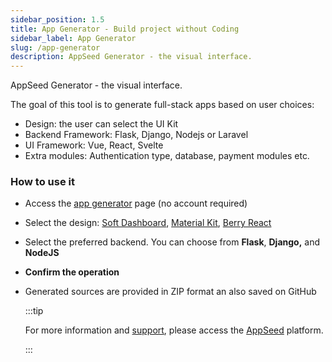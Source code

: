 ```yaml
---
sidebar_position: 1.5
title: App Generator - Build project without Coding
sidebar_label: App Generator
slug: /app-generator
description: AppSeed Generator - the visual interface.
---
```



<SubHeading color="#25c2a0">AppSeed Generator - the visual interface.</SubHeading>

The goal of this tool is to generate full-stack apps based on user choices:&#x20;

- Design: the user can select the UI Kit
- Backend Framework: Flask, Django, Nodejs or Laravel
- UI Framework: Vue, React, Svelte&#x20;
- Extra modules: Authentication type, database, payment modules etc. &#x20;

### How to use it

- Access the [app generator](https://appseed.us/generator/) page (no account required)
- Select the design: [Soft Dashboard](https://appseed.us/generator/soft-ui-dashboard/), [Material Kit](https://appseed.us/generator/material-kit/), [Berry React](https://appseed.us/generator/react/berry-dashboard/)
- Select the preferred backend. You can choose from **Flask**, **Django,** and **NodeJS**
- **Confirm the operation**
- Generated sources are provided in ZIP format an also saved on GitHub

  :::tip

  For more information and [support](support.mdx), please access the [AppSeed](https://appseed.us) platform.

  :::
